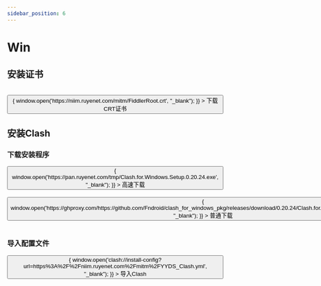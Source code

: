 ```yaml
---
sidebar_position: 6
---
```


#  Win


## 安装证书



<br />

<div>
    <button className="button button--primary button--lg" onClick={()=> {
        window.open('https://niim.ruyenet.com/mitm/FiddlerRoot.crt', "_blank");
        }}
        >
        <Translate>下载CRT证书</Translate>
    </button>
    <br />
</div>


## 安装Clash

### 下载安装程序

<div>
  <button
    className="button button--primary button--lg"
    onClick={() => {
      window.open('https://pan.ruyenet.com/tmp/Clash.for.Windows.Setup.0.20.24.exe', "_blank");
    }}
  >
    <Translate>高速下载</Translate>
  </button>
  <br />
</div>

<br />

<div>
  <button
    className="button button--primary button--lg"
    onClick={() => {
      window.open('https://ghproxy.com/https://github.com/Fndroid/clash_for_windows_pkg/releases/download/0.20.24/Clash.for.Windows.Setup.0.20.24.exe', "_blank");
    }}
  >
    <Translate>普通下载</Translate>
  </button>
  <br />
</div>

<br />


### 导入配置文件

<div>
  <button
    className="button button--primary button--lg"
    onClick={() => {
      window.open('clash://install-config?url=https%3A%2F%2Fniim.ruyenet.com%2Fmitm%2FYYDS_Clash.yml', "_blank");
    }}
  >
    <Translate>导入Clash</Translate>
  </button>
  <br />
</div>
